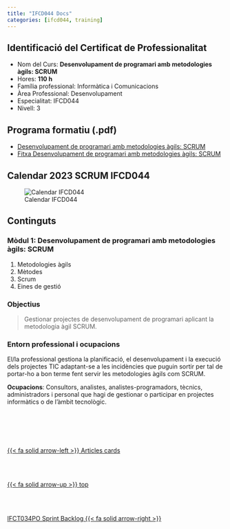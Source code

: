 ```yaml
---
title: "IFCD044 Docs"
categories: [ifcd044, training] 
---
```


## Identificació del Certificat de Professionalitat

- Nom del Curs: **Desenvolupament de programari amb metodologies àgils: SCRUM**
- Hores: **110 h**
- Família professional: Informàtica i Comunicacions
- Àrea Professional: Desenvolupament
- Especialitat: IFCD044
- Nivell: 3

## Programa formatiu (.pdf)

- [Desenvolupament de programari amb metodologies àgils: SCRUM](https://sede.sepe.gob.es/es/portaltrabaja/resources/pdf/especialidades/IFCD44.pdf)
- [Fitxa Desenvolupament de programari amb metodologies àgils: SCRUM](https://serveiocupacio.gencat.cat/web/.content/01_SOC/02_Com-ens-organitzem/Centres-propis-de-formacio-CIFO-i-CFPA/01_Centres-dInnovacio-i-Formacio-Ocupacional-CIFO/CIFO-Barcelona-La-Violeta/Oferta-formativa-CIFO-Violeta/FitxesCursos2023CIFOVioleta/FitxesFSE2023CIFOVioleta/IFCD44FitxaWebDesenvolupamentProgramariMetodologiesAgils.pdf)

## Calendar 2023 SCRUM IFCD044

![Calendar IFCD044](/images/ifcd044/Calendari%202023%20SCRUM.png)


## Continguts

### Mòdul 1: Desenvolupament de programari amb metodologies àgils: SCRUM

1. Metodologies àgils
2. Mètodes
3. Scrum
4. Eines de gestió

### Objectius

> Gestionar projectes de desenvolupament de programari aplicant la metodologia àgil SCRUM.

### Entorn professional i ocupacions

El/la professional gestiona la planificació, el desenvolupament i la execució dels projectes TIC adaptant-se a les incidències que puguin sortir per tal de portar-ho a bon terme fent servir les metodologies àgils com SCRUM.

**Ocupacions**: Consultors, analistes, analistes-programadors, tècnics, administradors i personal que hagi de gestionar o participar en projectes informàtics o de l'àmbit tecnològic.





<!--- navLinks -->
<br><br>
<div class=row>
<br>
<div class='column left previous'>
<br>
[{{< fa solid arrow-left >}} Articles cards](/learning/learning-listing-card-articles.qmd)
<br>
</div>
<br>
<div class='column center'>
<br>
[{{< fa solid arrow-up >}} top](#top)
<br>
</div>
<br>
<div class='column right next'>
<br>
[IFCT034PO Sprint Backlog {{< fa solid arrow-right >}}](/ifct034po/ifct034pobacklog-sprint.qmd)
<br>
</div>
<br>
</div>